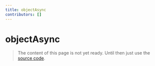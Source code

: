 ```yaml
---
title: objectAsync
contributors: []
---
```


# objectAsync

> The content of this page is not yet ready. Until then just use the [source code](https://github.com/fabian-hiller/valibot/blob/main/library/src/schemas/object/objectAsync.ts).
